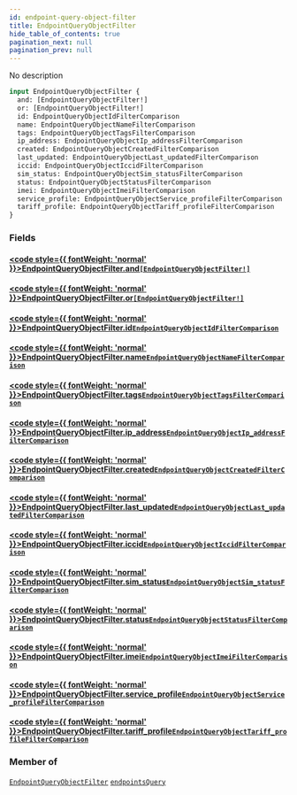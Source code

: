 ```yaml
---
id: endpoint-query-object-filter
title: EndpointQueryObjectFilter
hide_table_of_contents: true
pagination_next: null
pagination_prev: null
---
```








No description

```graphql
input EndpointQueryObjectFilter {
  and: [EndpointQueryObjectFilter!]
  or: [EndpointQueryObjectFilter!]
  id: EndpointQueryObjectIdFilterComparison
  name: EndpointQueryObjectNameFilterComparison
  tags: EndpointQueryObjectTagsFilterComparison
  ip_address: EndpointQueryObjectIp_addressFilterComparison
  created: EndpointQueryObjectCreatedFilterComparison
  last_updated: EndpointQueryObjectLast_updatedFilterComparison
  iccid: EndpointQueryObjectIccidFilterComparison
  sim_status: EndpointQueryObjectSim_statusFilterComparison
  status: EndpointQueryObjectStatusFilterComparison
  imei: EndpointQueryObjectImeiFilterComparison
  service_profile: EndpointQueryObjectService_profileFilterComparison
  tariff_profile: EndpointQueryObjectTariff_profileFilterComparison
}
```


### Fields

#### [<code style={{ fontWeight: 'normal' }}>EndpointQueryObjectFilter.<b>and</b></code>](#)<Bullet />[`[EndpointQueryObjectFilter!]`](/graphql/graphql/inputs/endpoint-query-object-filter) <Badge class="secondary" text="list"/> <Badge class="secondary" text="input"/>
> 
> 

#### [<code style={{ fontWeight: 'normal' }}>EndpointQueryObjectFilter.<b>or</b></code>](#)<Bullet />[`[EndpointQueryObjectFilter!]`](/graphql/graphql/inputs/endpoint-query-object-filter) <Badge class="secondary" text="list"/> <Badge class="secondary" text="input"/>
> 
> 

#### [<code style={{ fontWeight: 'normal' }}>EndpointQueryObjectFilter.<b>id</b></code>](#)<Bullet />[`EndpointQueryObjectIdFilterComparison`](/graphql/graphql/inputs/endpoint-query-object-id-filter-comparison) <Badge class="secondary" text="input"/>
> 
> 

#### [<code style={{ fontWeight: 'normal' }}>EndpointQueryObjectFilter.<b>name</b></code>](#)<Bullet />[`EndpointQueryObjectNameFilterComparison`](/graphql/graphql/inputs/endpoint-query-object-name-filter-comparison) <Badge class="secondary" text="input"/>
> 
> 

#### [<code style={{ fontWeight: 'normal' }}>EndpointQueryObjectFilter.<b>tags</b></code>](#)<Bullet />[`EndpointQueryObjectTagsFilterComparison`](/graphql/graphql/inputs/endpoint-query-object-tags-filter-comparison) <Badge class="secondary" text="input"/>
> 
> 

#### [<code style={{ fontWeight: 'normal' }}>EndpointQueryObjectFilter.<b>ip_address</b></code>](#)<Bullet />[`EndpointQueryObjectIp_addressFilterComparison`](/graphql/graphql/inputs/endpoint-query-object-ip-address-filter-comparison) <Badge class="secondary" text="input"/>
> 
> 

#### [<code style={{ fontWeight: 'normal' }}>EndpointQueryObjectFilter.<b>created</b></code>](#)<Bullet />[`EndpointQueryObjectCreatedFilterComparison`](/graphql/graphql/inputs/endpoint-query-object-created-filter-comparison) <Badge class="secondary" text="input"/>
> 
> 

#### [<code style={{ fontWeight: 'normal' }}>EndpointQueryObjectFilter.<b>last_updated</b></code>](#)<Bullet />[`EndpointQueryObjectLast_updatedFilterComparison`](/graphql/graphql/inputs/endpoint-query-object-last-updated-filter-comparison) <Badge class="secondary" text="input"/>
> 
> 

#### [<code style={{ fontWeight: 'normal' }}>EndpointQueryObjectFilter.<b>iccid</b></code>](#)<Bullet />[`EndpointQueryObjectIccidFilterComparison`](/graphql/graphql/inputs/endpoint-query-object-iccid-filter-comparison) <Badge class="secondary" text="input"/>
> 
> 

#### [<code style={{ fontWeight: 'normal' }}>EndpointQueryObjectFilter.<b>sim_status</b></code>](#)<Bullet />[`EndpointQueryObjectSim_statusFilterComparison`](/graphql/graphql/inputs/endpoint-query-object-sim-status-filter-comparison) <Badge class="secondary" text="input"/>
> 
> 

#### [<code style={{ fontWeight: 'normal' }}>EndpointQueryObjectFilter.<b>status</b></code>](#)<Bullet />[`EndpointQueryObjectStatusFilterComparison`](/graphql/graphql/inputs/endpoint-query-object-status-filter-comparison) <Badge class="secondary" text="input"/>
> 
> 

#### [<code style={{ fontWeight: 'normal' }}>EndpointQueryObjectFilter.<b>imei</b></code>](#)<Bullet />[`EndpointQueryObjectImeiFilterComparison`](/graphql/graphql/inputs/endpoint-query-object-imei-filter-comparison) <Badge class="secondary" text="input"/>
> 
> 

#### [<code style={{ fontWeight: 'normal' }}>EndpointQueryObjectFilter.<b>service_profile</b></code>](#)<Bullet />[`EndpointQueryObjectService_profileFilterComparison`](/graphql/graphql/inputs/endpoint-query-object-service-profile-filter-comparison) <Badge class="secondary" text="input"/>
> 
> 

#### [<code style={{ fontWeight: 'normal' }}>EndpointQueryObjectFilter.<b>tariff_profile</b></code>](#)<Bullet />[`EndpointQueryObjectTariff_profileFilterComparison`](/graphql/graphql/inputs/endpoint-query-object-tariff-profile-filter-comparison) <Badge class="secondary" text="input"/>
> 
> 



### Member of

[`EndpointQueryObjectFilter`](/graphql/graphql/inputs/endpoint-query-object-filter)  <Badge class="secondary" text="input"/><Bullet />[`endpointsQuery`](/graphql/graphql/queries/endpoints-query)  <Badge class="secondary" text="query"/>



